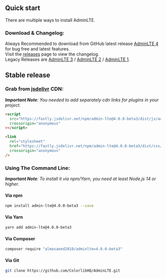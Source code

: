 ## Quick start

There are multiple ways to install AdminLTE.

### Download & Changelog:

Always Recommended to download from GitHub latest release [AdminLTE 4](https://github.com/ColorlibHQ/AdminLTE/releases/latest) for bug free and latest features.\
Visit the [releases](https://github.com/ColorlibHQ/AdminLTE/releases) page to view the changelog.\
Legacy Releases are [AdminLTE 3](https://github.com/ColorlibHQ/AdminLTE/releases/tag/v3.2.0) / [AdminLTE 2](https://github.com/ColorlibHQ/AdminLTE/releases/tag/v2.4.18) / [AdminLTE 1](https://github.com/ColorlibHQ/AdminLTE/releases/tag/1.3.1).

## Stable release

### Grab from [jsdelivr](https://www.jsdelivr.com/package/npm/admin-lte) CDN:

_**Important Note**: You needed to add separately cdn links for plugins in your project._

```html
<script
  src="https://fastly.jsdelivr.net/npm/admin-lte@4.0.0-beta3/dist/js/adminlte.min.js"
  crossorigin="anonymous"
></script>
```

```html
<link
  rel="stylesheet"
  href="https://fastly.jsdelivr.net/npm/admin-lte@4.0.0-beta3/dist/css/adminlte.min.css"
  crossorigin="anonymous"
/>
```

### Using The Command Line:

_**Important Note**: To install it via npm/Yarn, you need at least Node.js 14 or higher._

#### Via npm

```bash
npm install admin-lte@4.0.0-beta3 --save
```

#### Via Yarn

```bash
yarn add admin-lte@4.0.0-beta3
```

#### Via Composer

```bash
composer require "almasaeed2010/adminlte=4.0.0-beta3"
```

#### Via Git

```bash
git clone https://github.com/ColorlibHQ/AdminLTE.git
```
